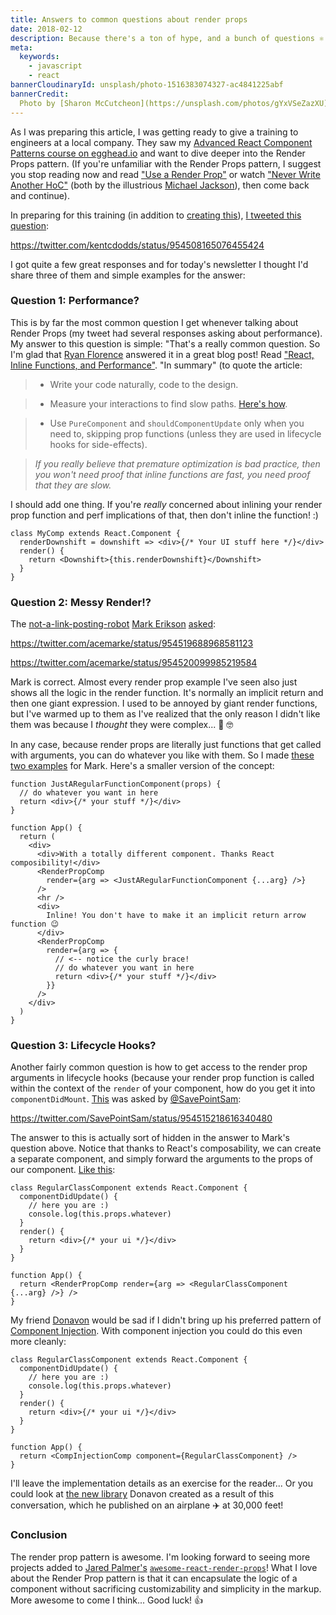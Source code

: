 ```yaml
---
title: Answers to common questions about render props
date: 2018-02-12
description: Because there's a ton of hype, and a bunch of questions ⚛️
meta:
  keywords:
    - javascript
    - react
bannerCloudinaryId: unsplash/photo-1516383074327-ac4841225abf
bannerCredit:
  Photo by [Sharon McCutcheon](https://unsplash.com/photos/gYxVSeZazXU)
---
```


As I was preparing this article, I was getting ready to give a training to
engineers at a local company. They saw my
[Advanced React Component Patterns course on egghead.io](http://kcd.im/advanced-react)
and want to dive deeper into the Render Props pattern. (If you're unfamiliar
with the Render Props pattern, I suggest you stop reading now and read
["Use a Render Prop"](https://cdb.reacttraining.com/use-a-render-prop-50de598f11ce)
or watch ["Never Write Another HoC"](https://youtu.be/BcVAq3YFiuc) (both by the
illustrious [Michael Jackson](https://twitter.com/mjackson)), then come back and
continue).

In preparing for this training (in addition to
[creating this](https://codesandbox.io/s/k2krnxml7r)),
[I tweeted this question](https://twitter.com/kentcdodds/status/954508165076455424):

https://twitter.com/kentcdodds/status/954508165076455424

I got quite a few great responses and for today's newsletter I thought I'd share
three of them and simple examples for the answer:

### Question 1: Performance?

This is by far the most common question I get whenever talking about Render
Props (my tweet had several responses asking about performance). My answer to
this question is simple: "That's a really common question. So I'm glad that
[Ryan Florence](https://twitter.com/ryanflorence) answered it in a great blog
post! Read
["React, Inline Functions, and Performance"](https://cdb.reacttraining.com/react-inline-functions-and-performance-bdff784f5578).
"In summary" (to quote the article:

> - Write your code naturally, code to the design.

> - Measure your interactions to find slow paths.
>   [Here's how](https://reactjs.org/blog/2016/11/16/react-v15.4.0.html#profiling-components-with-chrome-timeline).

> - Use `PureComponent` and `shouldComponentUpdate` only when you need to,
>   skipping prop functions (unless they are used in lifecycle hooks for
>   side-effects).

> _If you really believe that premature optimization is bad practice, then you
> won't need proof that inline functions are fast, you need proof that they are
> slow._

I should add one thing. If you're _really_ concerned about inlining your render
prop function and perf implications of that, then don't inline the function! :)

```tsx
class MyComp extends React.Component {
  renderDownshift = downshift => <div>{/* Your UI stuff here */}</div>
  render() {
    return <Downshift>{this.renderDownshift}</Downshift>
  }
}
```

### Question 2: Messy Render!?

The
[not-a-link-posting-robot](https://twitter.com/acemarke/status/872207875812098048)
[Mark Erikson](https://twitter.com/acemarke)
[asked](https://twitter.com/acemarke/status/954519688968581123):

https://twitter.com/acemarke/status/954519688968581123

https://twitter.com/acemarke/status/954520099985219584

Mark is correct. Almost every render prop example I've seen also just shows all
the logic in the render function. It's normally an implicit return and then one
giant expression. I used to be annoyed by giant render functions, but I've
warmed up to them as I've realized that the only reason I didn't like them was
because I _thought_ they were complex... 🤔 🤓

In any case, because render props are literally just functions that get called
with arguments, you can do whatever you like with them. So I made
[these two examples](https://codesandbox.io/s/ry4qwpnzqp) for Mark. Here's a
smaller version of the concept:

```tsx
function JustARegularFunctionComponent(props) {
  // do whatever you want in here
  return <div>{/* your stuff */}</div>
}

function App() {
  return (
    <div>
      <div>With a totally different component. Thanks React composibility!</div>
      <RenderPropComp
        render={arg => <JustARegularFunctionComponent {...arg} />}
      />
      <hr />
      <div>
        Inline! You don't have to make it an implicit return arrow function 😉
      </div>
      <RenderPropComp
        render={arg => {
          // <-- notice the curly brace!
          // do whatever you want in here
          return <div>{/* your stuff */}</div>
        }}
      />
    </div>
  )
}
```

### Question 3: Lifecycle Hooks?

Another fairly common question is how to get access to the render prop arguments
in lifecycle hooks (because your render prop function is called within the
context of the `render` of your component, how do you get it into
`componentDidMount`.
[This](https://twitter.com/SavePointSam/status/954515218616340480) was asked by
[@SavePointSam](https://twitter.com/SavePointSam):

https://twitter.com/SavePointSam/status/954515218616340480

The answer to this is actually sort of hidden in the answer to Mark's question
above. Notice that thanks to React's composability, we can create a separate
component, and simply forward the arguments to the props of our component.
[Like this](https://codesandbox.io/s/6437r9qqk):

```tsx
class RegularClassComponent extends React.Component {
  componentDidUpdate() {
    // here you are :)
    console.log(this.props.whatever)
  }
  render() {
    return <div>{/* your ui */}</div>
  }
}

function App() {
  return <RenderPropComp render={arg => <RegularClassComponent {...arg} />} />
}
```

My friend [Donavon](https://twitter.com/donavon) would be sad if I didn't bring
up his preferred pattern of
[Component Injection](http://americanexpress.io/faccs-are-an-antipattern). With
component injection you could do this even more cleanly:

```tsx
class RegularClassComponent extends React.Component {
  componentDidUpdate() {
    // here you are :)
    console.log(this.props.whatever)
  }
  render() {
    return <div>{/* your ui */}</div>
  }
}

function App() {
  return <CompInjectionComp component={RegularClassComponent} />
}
```

I'll leave the implementation details as an exercise for the reader... Or you
could look at [the new library](http://npm.im/render-props) Donavon created as a
result of this conversation, which he published on an airplane ✈️ at 30,000
feet!

### Conclusion

The render prop pattern is awesome. I'm looking forward to seeing more projects
added to [Jared Palmer's](https://twitter.com/jaredpalmer)
[`awesome-react-render-props`](https://github.com/jaredpalmer/awesome-react-render-props)!
What I love about the Render Prop pattern is that it can encapsulate the logic
of a component without sacrificing customizability and simplicity in the markup.
More awesome to come I think... Good luck! 👍
